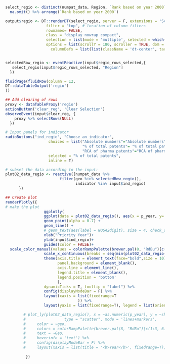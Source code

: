 ```r

select_regio <- distinct(numpat_data, Region, `Rank based on year 2000`)  %>% 
  na.omit() %>% arrange(`Rank based on year 2000`)

output$regio <- DT::renderDT(select_regio, server = F, extensions = 'Scroller',  
                  filter = "top", # location of column filters
                  rownames= FALSE,
                  class = "display nowrap compact", 
                  selection = list(mode = 'multiple', selected = which(select_regio$Region %in% c("CH - Northwestern Switzerland "))),
                  options = list(scrollY = 180, scroller = TRUE, dom = 't', scrollX= T,
         			columnDefs = list(list(className = 'dt-center', targets = 1))))


selectedRow_regio <- eventReactive(input$regio_rows_selected,{
   select_regio[input$regio_rows_selected, "Region"]
  })

fluidPage(fluidRow(column = 12,
DT::dataTableOutput('regio')
))

## Add clearing of rows
proxy <- dataTableProxy('regio')
actionButton('clear_reg', 'Clear Selection')
observeEvent(input$clear_reg, {
    proxy %>% selectRows(NULL)
  })

# Input panels for indicator 
radioButtons("ind_regio", "Choose an indicator",
                   choices = list("Absolute numbers"="Absolute numbers",
                                  "% of total patents"= "% of total patents", 
                                  "RCA of pharma patents"="RCA of pharma patents"),
                   selected = "% of total patents", 
                   inline = T)

# subset the data according to the input:
plot02_data_regio <- reactive({numpat_data %>%
                        filter(geo %in% selectedRow_regio(),
                               indicator %in% input$ind_regio)
      })

## Create plot
renderPlotly({
# make the plot
                 ggplotly(
                 ggplot(data = plot02_data_regio(), aes(x = p_year, y= share_inv, color = Region, shape = geo)) +
                 geom_point(alpha = 0.7) +
                 geom_line() +
                 # geom_text(aes(label = NOGA2digit), size = 4, check_overlap = FALSE, position = position_nudge(y = +0.1))+
                 xlab("Priority Year")+
                 ylab(input$ind_regio)+
                 guides(color = FALSE)+
  scale_color_manual(values = colorRampPalette(brewer.pal(8, "RdBu")[c(1:3, 6:8)])(length(unique(plot02_data_regio()$geo)))) +
                 scale_x_continuous(breaks = seq(min(plot02_data_regio()$p_year), max(plot02_data_regio()$p_year), by = 5)) +
                 theme(axis.title = element_text(face="bold",size = 10),
                       panel.background = element_blank(),
                       axis.line = element_line(),
                       legend.title = element_blank(),
                       legend.position = 'bottom'
                       ),
                 dynamicTicks = T, tooltip = "label") %>%
                 config(displayModeBar = F) %>%
                 layout(xaxis = list(fixedrange=T
                                )) %>%
                 layout(yaxis = list(fixedrange=T), legend = list(orientation = "h", y = -0.25))

        # plot_ly(plot02_data_regio(), x = ~as.numeric(p_year), y = ~share_inv,
        #                 type = "scatter", mode = 'lines+markers',
        #     color = ~geo,
        #     colors = colorRampPalette(brewer.pal(8, "RdBu")[c(1:3, 6:8)])(length(unique(plot02_data_regio()$geo))),
        #     text = ~Geo,
        #     hoverinfo = 'text') %>%
        #     config(displayModeBar = F) %>%
        #     layout(xaxis = list(title = '<b>Year</b>', fixedrange=T), yaxis = list(title = paste0('<b>', input$ind_regio, '<b>'), fixedrange=T), legend = list(x = 0, y = 100, orientation = 'h'))
  
         })

        
```
